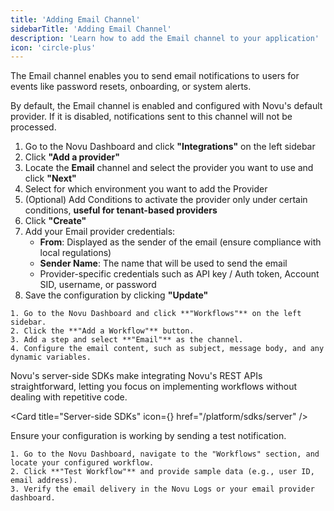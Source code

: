```yaml
---
title: 'Adding Email Channel'
sidebarTitle: 'Adding Email Channel'
description: 'Learn how to add the Email channel to your application'
icon: 'circle-plus'
---
```



The Email channel enables you to send email notifications to users for events like password resets, onboarding, or system alerts.

<Steps>
  <Step title="Enable Email Channel in Novu Dashboard">

<Callout type="info">
  By default, the Email channel is enabled and configured with Novu's default provider. If it is
  disabled, notifications sent to this channel will not be processed.
</Callout>

1. Go to the Novu Dashboard and click **"Integrations"** on the left sidebar
2. Click **"Add a provider"**
3. Locate the **Email** channel and select the provider you want to use and click **"Next"**
4. Select for which environment you want to add the Provider
5. (Optional) Add Conditions to activate the provider only under certain conditions, **useful for tenant-based providers**
6. Click **"Create"**
7. Add your Email provider credentials:
   - **From**: Displayed as the sender of the email (ensure compliance with local regulations)
   - **Sender Name**: The name that will be used to send the email
   - Provider-specific credentials such as API key / Auth token, Account SID, username, or password
8. Save the configuration by clicking **"Update"**

  </Step>

  <Step title="Setup workflow with email channel in Novu Dashboard">
    
    1. Go to the Novu Dashboard and click **"Workflows"** on the left sidebar.
    2. Click the **"Add a Workflow"** button.
    3. Add a step and select **"Email"** as the channel.
    4. Configure the email content, such as subject, message body, and any dynamic variables.

  </Step>

  <Step title="Add a workflow trigger to your backend">
Novu's server-side SDKs make integrating Novu's REST APIs straightforward, letting you focus on implementing workflows without dealing with repetitive code.

<Card title="Server-side SDKs" icon={<CodeIcon />} href="/platform/sdks/server" />
  </Step>

  <Step title="Test and Verify Email Channel">
Ensure your configuration is working by sending a test notification.

    1. Go to the Novu Dashboard, navigate to the "Workflows" section, and locate your configured workflow.
    2. Click **"Test Workflow"** and provide sample data (e.g., user ID, email address).
    3. Verify the email delivery in the Novu Logs or your email provider dashboard.

  </Step>
</Steps>
